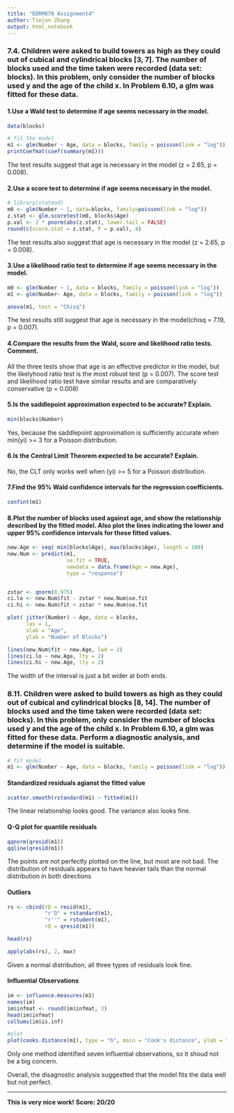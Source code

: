 ---
title: "EDRM878 Assignment4"
author: Tiejun Zhang
output: html_notebook
---

### 7.4. Children were asked to build towers as high as they could out of cubical and cylindrical blocks [3, 7]. The number of blocks used and the time taken were recorded (data set: blocks). In this problem, only consider the number of blocks used y and the age of the child x. In Problem 6.10, a glm was fitted for these data.

#### 1.Use a Wald test to determine if age seems necessary in the model.
```{r}

data(blocks)

# fit the model
m1 <- glm(Number ~ Age, data = blocks, family = poisson(link = "log"))
printCoefmat(coef(summary(m1)))

```
The test results suggest that age is necessary in the model (z = 2.65, p = 0.008).


#### 2.Use a score test to determine if age seems necessary in the model.
```{r}

# library(statmod)
m0 <- glm(Number ~ 1, data=blocks, family=poisson(link = "log"))
z.stat <- glm.scoretest(m0, blocks$Age)
p.val <- 2 * pnorm(abs(z.stat), lower.tail = FALSE)
round(c(score.stat = z.stat, P = p.val), 4)

```
The test results also suggest that age is necessary in the model (z = 2.65, p = 0.008).


#### 3.Use a likelihood ratio test to determine if age seems necessary in the model.
```{r}

m0 <- glm(Number ~ 1, data = blocks, family = poisson(link = "log"))
m1 <- glm(Number~ Age, data = blocks, family = poisson(link = "log"))

anova(m1, test = "Chisq")

```
The test results still suggest that age is necessary in the model(chisq = 7.19, p = 0.007).


#### 4.Compare the results from the Wald, score and likelihood ratio tests. Comment.

All the three tests show that age is an effective predictor in the model, but the likelyhood ratio test is the most robust test (p = 0.007). The score test and likelihood ratio test have similar results and are comparatively conservative (p = 0.008)


#### 5.Is the saddlepoint approximation expected to be accurate? Explain.
```{r}

min(blocks$Number)

```
Yes, because the saddlepoint approximation is sufficiently accurate when min(yi) >= 3 for a Poisson distribution.


#### 6.Is the Central Limit Theorem expected to be accurate? Explain.

No, the CLT only works well when (yi) >= 5 for a Poisson distribution.


#### 7.Find the 95% Wald confidence intervals for the regression coefficients.
```{r}

confint(m1)

```



#### 8.Plot the number of blocks used against age, and show the relationship described by the fitted model. Also plot the lines indicating the lower and upper 95% confidence intervals for these fitted values.

```{r}

new.Age <- seq( min(blocks$Age), max(blocks$Age), length = 100)
new.Num <- predict(m1, 
                   se.fit = TRUE,
                   newdata = data.frame(Age = new.Age),
                   type = "response")


zstar <- qnorm(0.975)
ci.lo <- new.Num$fit - zstar * new.Num$se.fit
ci.hi <- new.Num$fit + zstar * new.Num$se.fit

plot( jitter(Number) ~ Age, data = blocks, 
      las = 1,
      xlab = "Age",
      ylab = "Number of Blocks")

lines(new.Num$fit ~ new.Age, lwd = 2)
lines(ci.lo ~ new.Age, lty = 2)
lines(ci.hi ~ new.Age, lty = 2)

```
The width of the interval is just a bit wider at both ends.


### 8.11. Children were asked to build towers as high as they could out of cubical and cylindrical blocks [8, 14]. The number of blocks used and the time taken were recorded (data set: blocks). In this problem, only consider the number of blocks used y and the age of the child x. In Problem 6.10, a glm was fitted for these data. Perform a diagnostic analysis, and determine if the model is suitable.

```{r}

# fit model
m1 <- glm(Number ~ Age, data = blocks, family = poisson(link = "log"))

```


#### Standardized residuals agianst the fitted value
```{r}

scatter.smooth(rstandard(m1) ~ fitted(m1))

```
The linear relationship looks good. The variance also looks fine.


#### Q-Q plot for quantile residuals
```{r}

qqnorm(qresid(m1))
qqline(qresid(m1))

```
The points are not perfectly plotted on the line, but most are not bad. The distribution of residuals appears to have heavier tails than the normal distribution in both directions

#### Outliers
```{r}

rs <- cbind(rD = resid(m1),
            "r'D" = rstandard(m1),
            "r''" = rstudent(m1),
            rQ = qresid(m1))

head(rs)

apply(abs(rs), 2, max)

```
Given a normal distribution, all three types of residuals look fine.

#### Influential Observations
```{r}
im <- influence.measures(m1)
names(im)
im$infmat <- round(im$infmat, 3)
head(im$infmat)
colSums(im$is.inf)

#plot
plot(cooks.distance(m1), type = "h", main = "Cook's distance", ylab = "D", xlab = "Observation number", las = 1)

```
Only one method identified seven influential observations, so it shoud not be a big concern.

Overall, the disagnostic analysis suggestted that the model fits the data well but not perfect.

***

**This is very nice work!**
**Score: 20/20**

